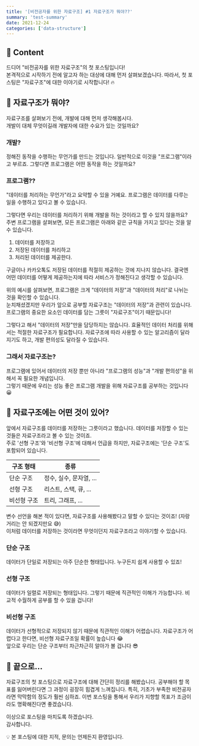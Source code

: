 ```yaml
---
title: '[비전공자를 위한 자료구조] #1 자료구조가 뭐야??'
summary: 'test-summary'
date: 2021-12-24
categories: ['data-structure']
---
```


## 🌈 Content

드디어 "비전공자를 위한 자료구조"의 첫 포스팅입니다!  
본격적으로 시작하기 전에 알고자 하는 대상에 대해 먼저 살펴보겠습니다. 따라서, 첫 포스팅은 "자료구조"에 대한 이야기로 시작합니다! 🔥

## 👀 자료구조가 뭐야?

자료구조를 살펴보기 전에, 개발에 대해 먼저 생각해봅시다.  
개발이 대체 무엇이길래 개발자에 대한 수요가 있는 것일까요?

### 개발?

정해진 동작을 수행하는 무언가를 만드는 것입니다. 일반적으로 이것을 "프로그램"이라고 부르죠. 그렇다면 프로그램은 어떤 동작을 하는 것일까요?

### 프로그램??

"데이터를 처리하는 무언가"라고 요약할 수 있을 거예요. 프로그램은 데이터를 다루는 일을 수행하고 있다고 볼 수 있습니다.

그렇다면 우리는 데이터를 처리하기 위해 개발을 하는 것이라고 할 수 있지 않을까요?  
주변 프로그램을 살펴보면, 모든 프로그램은 아래와 같은 규칙을 가지고 있다는 것을 알 수 있습니다.

1. 데이터를 저장하고
2. 저장된 데이터를 처리하고
3. 처리된 데이터를 제공한다.

구글이나 카카오톡도 저장된 데이터를 적절히 제공하는 것에 지나지 않습니다. 결국엔 어떤 데이터를 어떻게 제공하는지에 따라 서비스가 정해진다고 생각할 수 있습니다.

위의 예시를 살펴보면, 프로그램은 크게 "데이터의 저장"과 "데이터의 처리"로 나뉘는 것을 확인할 수 있습니다.  
눈치채셨겠지만 우리가 앞으로 공부할 자료구조는 "데이터의 저장"과 관련이 있습니다. 프로그램의 중요한 요소인 데이터를 담는 그릇이 "자료구조"이기 때문입니다!

그렇다고 해서 "데이터의 저장"만을 담당하지는 않습니다. 효율적인 데이터 처리를 위해서는 적절한 자료구조가 필요합니다. 자료구조에 따라 사용할 수 있는 알고리즘이 달라지기도 하고, 개발 편의성도 달라질 수 있습니다.

### 그래서 자료구조는?

프로그램에 있어서 데이터의 저장 뿐만 아니라 "프로그램의 성능"과 "개발 편의성"을 위해서 꼭 필요한 개념입니다.  
그렇기 때문에 우리는 성능 좋은 프로그램 개발을 위해 자료구조를 공부하는 것입니다 😀

## 💾 자료구조에는 어떤 것이 있어?

앞에서 자료구조를 데이터를 저장하는 그릇이라고 했습니다. 데이터를 저장할 수 있는 것들은 자료구조라고 볼 수 있는 것이죠.  
주로 '선형 구조'와 '비선형 구조'에 대해서 언급을 하지만, 자료구조에는 '단순 구조'도 포함되어 있습니다.

| 구조 형태   | 종류                    |
| ----------- | ----------------------- |
| 단순 구조   | 정수, 실수, 문자열, ... |
| 선형 구조   | 리스트, 스택, 큐, ...   |
| 비선형 구조 | 트리, 그래프, ...       |

변수 선언을 해본 적이 있다면, 자료구조를 사용해봤다고 말할 수 있다는 것이죠! (자랑거리는 안 되겠지만요 😅)  
이처럼 데이터를 저장하는 것이라면 무엇이던지 자료구조라고 이야기할 수 있습니다.

### 단순 구조

데이터가 단일로 저장되는 아주 단순한 형태입니다. 누구든지 쉽게 사용할 수 있죠!

### 선형 구조

데이터가 일렬로 저장되는 형태입니다. 그렇기 때문에 직관적인 이해가 가능합니다. 비교적 수월하게 공부를 할 수 있을 겁니다!

### 비선형 구조

데이터가 선형적으로 저장되지 않기 때문에 직관적인 이해가 어렵습니다. 자료구조가 어렵다고 한다면, 비선형 자료구조일 확률이 높습니다 😂  
앞으로 우리는 단순 구조부터 차근차근히 알아가 볼 겁니다 😎

## 📌 끝으로...

자료구조의 첫 포스팅으로 자료구조에 대해 간단히 정리를 해봤습니다.
공부해야 할 목표를 잃어버린다면 그 과정이 굉장히 힘겹게 느껴집니다. 특히, 기초가 부족한 비전공자라면 막막함의 정도가 훨씬 심하죠. 이번 포스팅을 통해서 우리가 지향할 목표가 조금이라도 명확해진다면 좋겠습니다.

이상으로 포스팅을 마치도록 하겠습니다.  
감사합니다.

💡 본 포스팅에 대한 지적, 문의는 언제든지 환영입니다.
